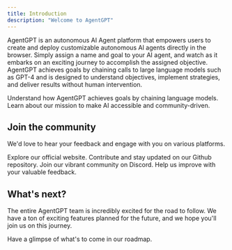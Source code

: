 ```yaml
---
title: Introduction
description: "Welcome to AgentGPT"
---
```


AgentGPT is an autonomous AI Agent platform that empowers users to create
and deploy customizable autonomous AI agents directly in the browser. Simply assign
a name and goal to your AI agent, and watch as it embarks on an exciting journey to accomplish the assigned objective.
AgentGPT achieves goals by chaining calls to large language models such as GPT-4 and is designed to understand
objectives, implement strategies, and deliver results without human intervention.

<CardGroup cols={2}>
  <Card title="How It Works" icon="chart-mixed" href="/essentials/usecases">
    Understand how AgentGPT achieves goals by chaining language models.
  </Card>
  <Card title="Our Philosophy" icon="globe" href="/other/philosophy">
    Learn about our mission to make AI accessible and community-driven.
  </Card>
</CardGroup>

## Join the community

We'd love to hear your feedback and engage with you on various platforms.

<CardGroup cols={2}>
  <Card
    title="AgentGPT Website"
    icon="browser"
    href="https://agentgpt.reworkd.ai/"
  >
    Explore our official website.
  </Card>
  <Card title="Github" icon="github" href="https://github.com/reworkd/AgentGPT">
    Contribute and stay updated on our Github repository.
  </Card>
  <Card title="Discord" icon="discord" href="https://discord.gg/jdSBAnmdnY">
    Join our vibrant community on Discord.
  </Card>
  <Card
    title="Google Survey"
    icon="google"
    href="https://docs.google.com/forms/d/e/1FAIpQLSfPUfwatxhnH4K-mFD-uOexz0vqUh6PDA8N6tpuowVKIEM_nA/viewform"
  >
    Help us improve with your valuable feedback.
  </Card>
</CardGroup>

## What's next?

The entire AgentGPT team is incredibly excited for the road to follow. We have a ton of exciting features planned for the future, and we hope you'll join us on this journey.

<Card title="Roadmap" icon="map" href="/essentials/roadmap">
  Have a glimpse of what's to come in our roadmap.
</Card>
